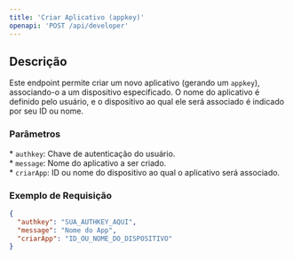 ```yaml
---
title: 'Criar Aplicativo (appkey)'
openapi: 'POST /api/developer'
---
```


## Descrição

Este endpoint permite criar um novo aplicativo (gerando um `appkey`), associando-o a um dispositivo especificado. O nome do aplicativo é definido pelo usuário, e o dispositivo ao qual ele será associado é indicado por seu ID ou nome.

### Parâmetros

\* `authkey`: Chave de autenticação do usuário.  
\* `message`: Nome do aplicativo a ser criado.  
\* `criarApp`: ID ou nome do dispositivo ao qual o aplicativo será associado.

### Exemplo de Requisição

```json
{
  "authkey": "SUA_AUTHKEY_AQUI",
  "message": "Nome do App",
  "criarApp": "ID_OU_NOME_DO_DISPOSITIVO"
}
